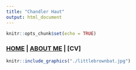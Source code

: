 ```yaml
---
title: "Chandler Haut"
output: html_document
---
```


```r
knitr::opts_chunk$set(echo = TRUE)
```

### [HOME](https://chandlerhaut.github.io/) | [ABOUT ME](https://chandlerhaut.github.io/about_me/) | [CV]


```r
knitr::include_graphics("./littlebrownbat.jpg")
```



